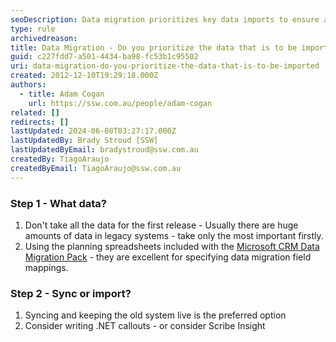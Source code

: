 ```yaml
---
seoDescription: Data migration prioritizes key data imports to ensure a successful transition from legacy systems.
type: rule
archivedreason:
title: Data Migration - Do you prioritize the data that is to be imported?
guid: c227fdd7-a501-4434-ba98-fc53b1c95502
uri: data-migration-do-you-prioritize-the-data-that-is-to-be-imported
created: 2012-12-10T19:29:18.000Z
authors:
  - title: Adam Cogan
    url: https://ssw.com.au/people/adam-cogan
related: []
redirects: []
lastUpdated: 2024-06-08T03:27:17.000Z
lastUpdatedBy: Brady Stroud [SSW]
lastUpdatedByEmail: bradystroud@ssw.com.au
createdBy: TiagoAraujo
createdByEmail: TiagoAraujo@ssw.com.au
---
```


### Step 1 - What data?

1. Don't take all the data for the first release - Usually there are huge amounts
   of data in legacy systems - take only the most important firstly.
2. Using the planning spreadsheets included with the [Microsoft CRM Data Migration Pack](https://docs.microsoft.com/en-us/dynamics365/business-central/admin-migrate-customer-data) - they are excellent for specifying data migration
   field mappings.

### Step 2 - Sync or import?

1. Syncing and keeping the old system live is the preferred option
2. Consider writing .NET callouts - or consider Scribe Insight
